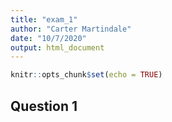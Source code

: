 ```yaml
---
title: "exam_1"
author: "Carter Martindale"
date: "10/7/2020"
output: html_document
---
```


```r
knitr::opts_chunk$set(echo = TRUE)
```

## Question 1

```r



```
